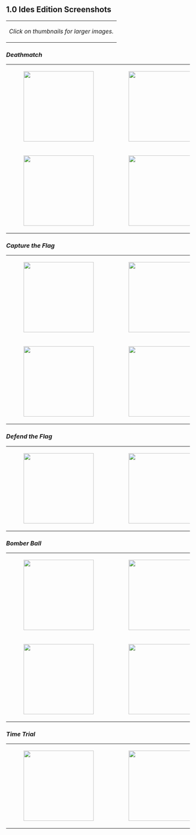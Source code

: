 {{Proposed deletion|reason=Ides is very old, and all the media is not here any more.}}

== 1.0 Ides Edition Screenshots ==

{|style="font-size:90%"
|''Click on thumbnails for larger images.''
|}



<h3>''Deathmatch''</h3>

{|
| [[File:Ides-deathmatch-1.png|192px|]]
| [[File:Ides-deathmatch-2.png|192px|]]
| [[File:Ides-deathmatch-3.png|192px|]]
| [[File:Ides-deathmatch-4.png|192px|]]
|-
| [[File:Ides-deathmatch-5.png|192px|]]
| [[File:Ides-deathmatch-6.png|192px|]]
| [[File:Ides-deathmatch-7.png|192px|]]
| [[File:Ides-deathmatch-8.png|192px|]]
|}



<h3>''Capture the Flag''</h3>

{|
| [[File:Ides-ctf-1.png|192px|]]
| [[File:Ides-ctf-2.png|192px|]]
| [[File:Ides-ctf-3.png|192px|]]
| [[File:Ides-ctf-4.png|192px|]]
|-
| [[File:Ides-ctf-5.png|192px|]]
| [[File:Ides-ctf-6.png|192px|]]
| [[File:Ides-ctf-7.png|192px|]]
| [[File:Ides-ctf-8.png|192px|]]
|}



<h3>''Defend the Flag''</h3>

{|
| [[File:Ides-defend-1.png|192px|]]
| [[File:Ides-defend-2.png|192px|]]
| [[File:Ides-defend-3.png|192px|]]
|}



<h3>''Bomber Ball''</h3>

{|
| [[File:Ides-bomber-1.png|192px|]]
| [[File:Ides-bomber-2.png|192px|]]
| [[File:Ides-bomber-3.png|192px|]]
| [[File:Ides-bomber-4.png|192px|]]
|-
| [[File:Ides-bomber-5.png|192px|]]
| [[File:Ides-bomber-6.png|192px|]]
|}



<h3>''Time Trial''</h3>

{|
| [[File:Ides-time-trial-1.png|192px|]]
| [[File:Ides-time-trial-2.png|192px|]]
| [[File:Ides-time-trial-3.png|192px|]]
| [[File:Ides-time-trial-4.png|192px|]]
|}